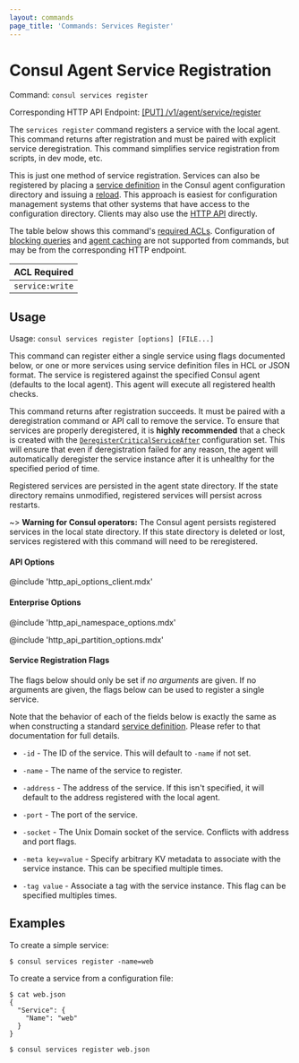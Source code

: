 ```yaml
---
layout: commands
page_title: 'Commands: Services Register'
---
```


# Consul Agent Service Registration

Command: `consul services register`

Corresponding HTTP API Endpoint: [\[PUT\] /v1/agent/service/register](/api-docs/agent/service#register-service)

The `services register` command registers a service with the local agent.
This command returns after registration and must be paired with explicit
service deregistration. This command simplifies service registration from
scripts, in dev mode, etc.

This is just one method of service registration. Services can also be
registered by placing a [service definition](/docs/agent/services)
in the Consul agent configuration directory and issuing a
[reload](/commands/reload). This approach is easiest for
configuration management systems that other systems that have access to
the configuration directory. Clients may also use the
[HTTP API](/api/agent/service) directly.

The table below shows this command's [required ACLs](/api#authentication). Configuration of
[blocking queries](/api/features/blocking) and [agent caching](/api/features/caching)
are not supported from commands, but may be from the corresponding HTTP endpoint.

| ACL Required    |
| --------------- |
| `service:write` |

## Usage

Usage: `consul services register [options] [FILE...]`

This command can register either a single service using flags documented
below, or one or more services using service definition files in HCL
or JSON format. The service is registered against the specified Consul
agent (defaults to the local agent). This agent will execute all registered
health checks.

This command returns after registration succeeds. It must be paired with
a deregistration command or API call to remove the service. To ensure that
services are properly deregistered, it is **highly recommended** that
a check is created with the
[`DeregisterCriticalServiceAfter`](/api/agent/check#deregistercriticalserviceafter)
configuration set. This will ensure that even if deregistration failed for
any reason, the agent will automatically deregister the service instance after
it is unhealthy for the specified period of time.

Registered services are persisted in the agent state directory. If the
state directory remains unmodified, registered services will persist across
restarts.

~> **Warning for Consul operators:** The Consul agent persists registered
services in the local state directory. If this state directory is deleted
or lost, services registered with this command will need to be reregistered.

#### API Options

@include 'http_api_options_client.mdx'

#### Enterprise Options

@include 'http_api_namespace_options.mdx'

@include 'http_api_partition_options.mdx'

#### Service Registration Flags

The flags below should only be set if _no arguments_ are given. If no
arguments are given, the flags below can be used to register a single
service.

Note that the behavior of each of the fields below is exactly the same
as when constructing a standard [service definition](/docs/agent/services).
Please refer to that documentation for full details.

- `-id` - The ID of the service. This will default to `-name` if not set.

- `-name` - The name of the service to register.

- `-address` - The address of the service. If this isn't specified,
  it will default to the address registered with the local agent.

- `-port` - The port of the service.

- `-socket` - The Unix Domain socket of the service. Conflicts with address and port flags.

- `-meta key=value` - Specify arbitrary KV metadata to associate with the
  service instance. This can be specified multiple times.

- `-tag value` - Associate a tag with the service instance. This flag can
  be specified multiples times.

## Examples

To create a simple service:

```shell-session
$ consul services register -name=web
```

To create a service from a configuration file:

```shell-session
$ cat web.json
{
  "Service": {
    "Name": "web"
  }
}

$ consul services register web.json
```
